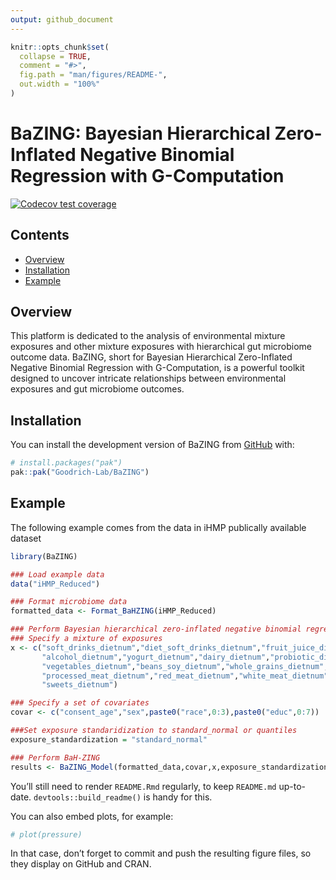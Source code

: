 ```yaml
---
output: github_document
---
```


<!-- README.md is generated from README.Rmd. Please edit that file -->

```r
knitr::opts_chunk$set(
  collapse = TRUE,
  comment = "#>",
  fig.path = "man/figures/README-",
  out.width = "100%"
)
```

# BaZING: Bayesian Hierarchical Zero-Inflated Negative Binomial Regression with G-Computation

<!-- badges: start -->
[![Codecov test coverage](https://codecov.io/gh/Goodrich-Lab/BaZING/branch/main/graph/badge.svg)](https://app.codecov.io/gh/Goodrich-Lab/BaZING?branch=main)
<!-- badges: end -->


## Contents

- [Overview](#overview)
- [Installation](#overview)
- [Example](#example)



## Overview

This platform is dedicated to the analysis of environmental mixture exposures and other mixture exposures with hierarchical gut microbiome outcome data. BaZING, short for Bayesian Hierarchical Zero-Inflated Negative Binomial Regression with G-Computation, is a powerful toolkit designed to uncover intricate relationships between environmental exposures and gut microbiome outcomes.


## Installation

You can install the development version of BaZING from [GitHub](https://github.com/) with:

``` r
# install.packages("pak")
pak::pak("Goodrich-Lab/BaZING")
```


## Example

The following example comes from the data in iHMP publically available dataset 


```r
library(BaZING)

### Load example data
data("iHMP_Reduced")

### Format microbiome data
formatted_data <- Format_BaHZING(iHMP_Reduced)

### Perform Bayesian hierarchical zero-inflated negative binomial regression with g-computation
### Specify a mixture of exposures
x <- c("soft_drinks_dietnum","diet_soft_drinks_dietnum","fruit_juice_dietnum","water_dietnum",
       "alcohol_dietnum","yogurt_dietnum","dairy_dietnum","probiotic_dietnum","fruits_no_juice_dietnum",
       "vegetables_dietnum","beans_soy_dietnum","whole_grains_dietnum","starch_dietnum","eggs_dietnum",
       "processed_meat_dietnum","red_meat_dietnum","white_meat_dietnum","shellfish_dietnum","fish_dietnum",
       "sweets_dietnum")

### Specify a set of covariates
covar <- c("consent_age","sex",paste0("race",0:3),paste0("educ",0:7))

###Set exposure standaridization to standard_normal or quantiles
exposure_standardization = "standard_normal"

### Perform BaH-ZING 
results <- BaZING_Model(formatted_data,covar,x,exposure_standardization)
```






<!-- delete information below this line before final submission -->


You'll still need to render `README.Rmd` regularly, to keep `README.md` up-to-date. `devtools::build_readme()` is handy for this.

You can also embed plots, for example:

```r
# plot(pressure)
```

In that case, don't forget to commit and push the resulting figure files, so they display on GitHub and CRAN.
